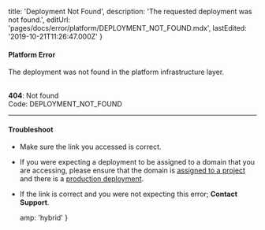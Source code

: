 
  title: 'Deployment Not Found',
  description: 'The requested deployment was not found.',
  editUrl: 'pages/docs/error/platform/DEPLOYMENT_NOT_FOUND.mdx',
  lastEdited: '2019-10-21T11:26:47.000Z'
}

#### Platform Error

The deployment was not found in the platform infrastructure layer.

<br />

<Note label={false}>
  <b>404</b>: Not found
  <br />
  Code: <InlineCode>DEPLOYMENT_NOT_FOUND</InlineCode>
</Note>

---

#### Troubleshoot

- Make sure the link you accessed is correct.
- If you were expecting a deployment to be assigned to a domain that you are accessing, please ensure that the domain is [assigned to a project](/docs/v2/custom-domains/#adding-a-domain) and there is a [production deployment](/docs/v2/custom-domains/#deploying-with-your-domain).
- If the link is correct and you were not expecting this error; **<EmailLink type="support">Contact Support</EmailLink>**.


  amp: 'hybrid'
}
